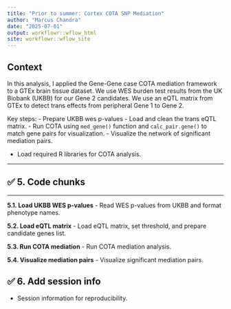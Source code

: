 ```yaml
---
title: "Prior to summer: Cortex COTA SNP Mediation"
author: "Marcus Chandra"
date: "2025-07-01"
output: workflowr::wflow_html
site: workflowr::wflow_site
---
```


## Context

In this analysis, I applied the Gene-Gene case COTA mediation framework to a GTEx brain tissue dataset.
We use WES burden test results from the UK Biobank (UKBB) for our Gene 2 candidates.
We use an eQTL matrix from GTEx to detect trans effects from peripheral Gene 1 to Gene 2.

Key steps:
- Prepare UKBB wes p-values
- Load and clean the trans eQTL matrix.
- Run COTA using `med_gene()` function and `calc_pair.gene()` to match gene pairs for visualization.
- Visualize the network of significant mediation pairs.


- Load required R libraries for COTA analysis.

---

## ✅ **5. Code chunks**

---

**5.1. Load UKBB WES p-values**
- Read WES p-values from UKBB and format phenotype names.

**5.2. Load eQTL matrix**
- Load eQTL matrix, set threshold, and prepare candidate genes list.

**5.3. Run COTA mediation**
- Run COTA mediation analysis.

**5.4. Visualize mediation pairs**
- Visualize significant mediation pairs.

## ✅ **6. Add session info**
- Session information for reproducibility.
